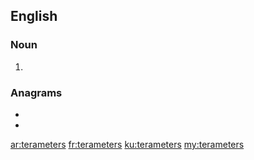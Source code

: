 ==English==

===Noun===
{{head|en|noun plural form}}

# {{plural of|terameter|lang=en}}

===Anagrams===
* {{l|en|ratemeters}}
* {{l|en|terametres}}

[[ar:terameters]]
[[fr:terameters]]
[[ku:terameters]]
[[my:terameters]]